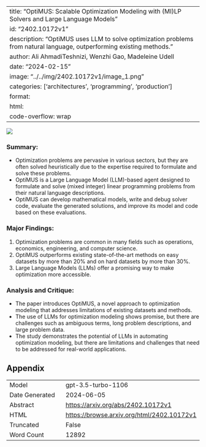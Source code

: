 
---
title: "OptiMUS: Scalable Optimization Modeling with (MI)LP Solvers and Large Language Models"
id: "2402.10172v1"
description: "OptiMUS uses LLM to solve optimization problems from natural language, outperforming existing methods."
author: Ali AhmadiTeshnizi, Wenzhi Gao, Madeleine Udell
date: "2024-02-15"
image: "../../img/2402.10172v1/image_1.png"
categories: ['architectures', 'programming', 'production']
format:
  html:
    code-overflow: wrap
---

![](../../img/2402.10172v1/image_1.png)

### Summary:
- Optimization problems are pervasive in various sectors, but they are often solved heuristically due to the expertise required to formulate and solve these problems.
- OptiMUS is a Large Language Model (LLM)-based agent designed to formulate and solve (mixed integer) linear programming problems from their natural language descriptions.
- OptiMUS can develop mathematical models, write and debug solver code, evaluate the generated solutions, and improve its model and code based on these evaluations.

### Major Findings:
1. Optimization problems are common in many fields such as operations, economics, engineering, and computer science.
2. OptiMUS outperforms existing state-of-the-art methods on easy datasets by more than 20% and on hard datasets by more than 30%.
3. Large Language Models (LLMs) offer a promising way to make optimization more accessible.

### Analysis and Critique:
- The paper introduces OptiMUS, a novel approach to optimization modeling that addresses limitations of existing datasets and methods.
- The use of LLMs for optimization modeling shows promise, but there are challenges such as ambiguous terms, long problem descriptions, and large problem data.
- The study demonstrates the potential of LLMs in automating optimization modeling, but there are limitations and challenges that need to be addressed for real-world applications.

## Appendix

|          |          |
|----------|----------|
| Model     | gpt-3.5-turbo-1106       |
| Date Generated     | 2024-06-05       |
| Abstract | [https://arxiv.org/abs/2402.10172v1](https://arxiv.org/abs/2402.10172v1)        |
| HTML     | [https://browse.arxiv.org/html/2402.10172v1](https://browse.arxiv.org/html/2402.10172v1)       |
| Truncated       | False       |
| Word Count       | 12892       |